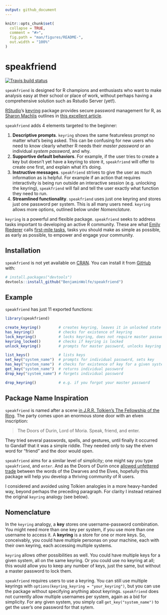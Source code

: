 ```yaml
---
output: github_document
---
```


<!-- README.md is generated from README.Rmd. Please edit that file -->

```r
knitr::opts_chunk$set(
  collapse = TRUE,
  comment = "#>",
  fig.path = "man/figures/README-",
  out.width = "100%"
)
```

# speakfriend

<!-- badges: start -->
[![Travis build status](https://travis-ci.org/BenjaminWolfe/speakfriend.svg?branch=master)](https://travis-ci.org/BenjaminWolfe/speakfriend)
<!-- badges: end -->

`speakfriend` is designed for R champions and enthusiasts
who want to make analysis easy at their school or place of work,
without perhaps having a comprehensive solution such as Rstudio Server (yet!).

[RStudio][1]'s [keyring][2] package provides secure password management for R,
as [Sharon Machlis][3] outlines in [this excellent article][4].

`speakfriend` adds 4 elements targeted to the beginner:

1. __Descriptive prompts__.
   `keyring` shows the same featureless prompt no matter what's being asked.
   This can be confusing for new users who need to know clearly
   whether R needs their _master password_ or an individual _system password_,
   and why.
1. __Supportive default behaviors__.
   For example, if the user tries to create a key
   but doesn't yet have a keyring to store it,
   `speakfriend` will offer to create one first, and explain what it's doing.
1. __Instructive messages__.
   `speakfriend` strives to give the user as much information as is helpful.
   For example if an action that requires interactivity
   is being run outside an interactive session (e.g. unlocking the keyring),
   `speakfriend` will fail and tell the user
   exactly what function they need to run.
1. __Streamlined functionality__.
   `speakfriend` uses just one keyring and stores just one password per system.
   This is all many users need.
   `keyring` allows more options, outlined below under _Nomenclature_.

`keyring` is a powerful and flexible package.
`speakfriend` seeks to address tasks important to developing
an active R community.
These are what [Emily Riederer][5] calls [first-mile tasks][6],
tasks you should make as simple as possible, as early as possible,
to empower and engage your community.

## Installation

`speakfriend` is not yet available on [CRAN][7].
You can install it from [GitHub][8] with:

```r
# install.packages("devtools")
devtools::install_github("BenjaminWolfe/speakfriend")
```

## Example

`speakfriend` has just 11 exported functions:

```r
library(speakfriend)

create_keyring()        # creates keyring, leaves it in unlocked state
has_keyring()           # checks for existence of keyring
lock_keyring()          # locks keyring, does not require master password
keyring_locked()        # checks if keyring is locked
unlock_keyring()        # prompts for master password, unlocks keyring

list_keys()             # lists keys
set_key("system_name")  # prompts for individual password, sets key
has_key("system_name")  # checks for existence of key for a given system
get_key("system_name")  # returns individual password
drop_key("system_name") # forgets individual password

drop_keyring()          # e.g. if you forgot your master password
```

## Package Name Inspiration

`speakfriend` is named after a scene
[in J.R.R. Tolkien's The Fellowship of the Ring][9].
The party comes upon an enormous stone door with an elven inscription:

> The Doors of Durin, Lord of Moria. Speak, friend, and enter.

They tried several passwords, spells, and gestures,
until finally it occurred to Gandalf that it was a simple riddle.
They needed only to say the elven word for "friend" and the door would open.

`speakfriend` aims for a similar level of simplicity;
one might say you type `speakfriend`, and `enter`.
And as the Doors of Durin once [allowed unfettered trade][10]
between the words of the Dwarves and the Elves,
hopefully this package will help you develop a thriving community of R users.

I considered and avoided using Tolkien analogies in a more heavy-handed way,
beyond perhaps the preceding paragraph.
For clarity I instead retained the original `keyring` analogy (see below).

## Nomenclature

In the `keyring` analogy, a __key__ stores one username-password combination.
You might need more than one key per system,
if you use more than one username to access it.
A __keyring__ is a store for one or more keys.
So, conceivably, you could have multiple personas on your machine,
each with their own keyring, each accessing multiple systems.

`keyring` allows other possibilities as well.
You could have multiple keys for a given system, all on the same keyring.
Or you could use no keyring at all;
this would allow you to keep any number of keys, just the same,
but without a master password to lock them.

`speakfriend` requires users to use a keyring.
You can still use multiple keyrings
with `options(keyring_keyring = "your_keyring")`,
but you can use the package without specifying anything about keyrings.
`speakfriend` does not currently allow multiple usernames per system,
again as a bid for simplicity.
For any given system, you simply call `get_key("system_name")`
to get the user's one password for that sytem.

[1]: https://rstudio.com/
[2]: https://github.com/r-lib/keyring
[3]: https://twitter.com/sharon000
[4]: https://www.infoworld.com/article/3320999/r-tip-keep-your-passwords-and-tokens-secure-with-the-keyring-package.html
[5]: https://twitter.com/EmilyRiederer
[6]: https://emilyriederer.netlify.com/post/resource-roundup-r-in-industry-edition/
[7]: https://CRAN.R-project.org
[8]: https://github.com/BenjaminWolfe/speakfriend
[9]: http://ae-lib.org.ua/texts-c/tolkien__the_lord_of_the_rings_1__en.htm
[10]: http://tolkiengateway.net/wiki/Doors_of_Durin#History
